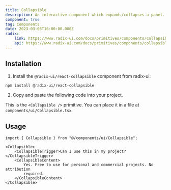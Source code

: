 ```yaml
---
title: Collapsible
description: An interactive component which expands/collapses a panel.
component: true
tag: Components
date: 2023-03-05T16:00:00.000Z
radix:
    link: https://www.radix-ui.com/docs/primitives/components/collapsible
    api: https://www.radix-ui.com/docs/primitives/components/collapsible#api-reference
---
```


<ComponentExample src="src/components/examples/CollapsibleDemo.tsx">
    <CollapsibleDemo />
</ComponentExample>

## Installation

1. Install the `@radix-ui/react-collapsible` component from radix-ui:

```bash
npm install @radix-ui/react-collapsible
```

2. Copy and paste the following code into your project.

<ComponentSource src="src/components/ui/Collapsible.tsx" />

<Alert variant="outline">

This is the `<Collapsible />` primitive. You can place it in a file at `components/ui/Collapsible.tsx`.

</Alert>

## Usage

```tsx
import { Collapsible } from "@/components/ui/Collapsible";
```

```tsx
<Collapsible>
    <CollapsibleTrigger>Can I use this in my project?</CollapsibleTrigger>
    <CollapsibleContent>
        Yes. Free to use for personal and commercial projects. No attribution
        required.
    </CollapsibleContent>
</Collapsible>
```
